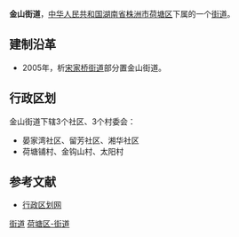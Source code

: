 {{中国乡级行政区<!---乡级行政区专用模板--->
|行政区全称 = 金山街道
|景观照片文件名 = 
|景观照片描述 = 
|位置图文件名 = 
|位置图描述 = 
|汉语拼音 = 
|通用拼音 = 
|上级行政区 = [[湖南省|湖南省]][[株洲市|株洲市]][[荷塘区|荷塘区]]
|行政区类别 = 街道
|行政区划代码 = 430202005
|建置时间 = 2005年
|政府驻地 = 金钩山路
|地理坐标 = 
|毗邻 = 
|行政区划 = 6
|村委会 = 3
|居委会 = 3
|总面积 = 10.2平方公里
|户籍人口 = 2.5万
|户籍人口年份 = 2003
|常住人口 = 
|常住人口年份 = 
|人口密度 = 
|GDP = 
|GDP年份 = 
|邮政编码 = 412000　
|电话区号 = 
|时区 = UTC+8（[[东八区|东八区]]）
|官方网站 = 
|网站名称 = 
}}
'''金山街道'''，[[中华人民共和国|中华人民共和国]][[湖南省|湖南省]][[株洲市|株洲市]][[荷塘区|荷塘区]]下属的一个[[街道|街道]]。

==建制沿革==
*2005年，析[[宋家桥街道|宋家桥街道]]部分置金山街道。

==行政区划==
金山街道下辖3个社区、3个村委会：
*晏家湾社区、留芳社区、湘华社区
*荷塘铺村、金钩山村、太阳村

==参考文献==
*[https://web.archive.org/web/20121116001347/http://www.xzqh.org/html/show.php?contentid=15774 行政区划网]

{{湖南小作品}}
{{株洲市荷塘区行政区划}}

[[Category:荷塘区行政区划|街道]]
[[Category:株洲乡镇|荷塘区-街道]]